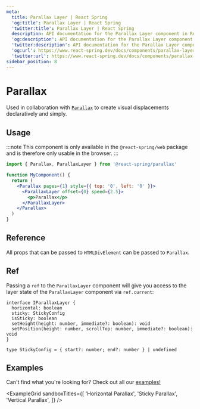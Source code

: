 ```yaml
---
meta:
  title: Parallax Layer | React Spring
  'og:title': Parallax Layer | React Spring
  'twitter:title': Parallax Layer | React Spring
  description: API documentation for the Parallax Layer component in React Spring.
  'og:description': API documentation for the Parallax Layer component in React Spring.
  'twitter:description': API documentation for the Parallax Layer component in React Spring.
  'og:url': https://www.react-spring.dev/docs/components/parallax-layer
  'twitter:url': https://www.react-spring.dev/docs/components/parallax-layer
sidebar_position: 8
---
```




# Parallax

Used in collaboration with [`Parallax`](/docs/components/parallax) to create visual displacements declaratively and simply.

## Usage

:::note
This component is only available in the `@react-spring/web` package and is therefore only usable in the browser.
:::

```jsx
import { Parallax, ParallaxLayer } from '@react-spring/parallax'

function MyComponent() {
  return (
    <Parallax pages={1} style={{ top: '0', left: '0' }}>
      <ParallaxLayer offset={0} speed={2.5}>
        <p>Parallax</p>
      </ParallaxLayer>
    </Parallax>
  )
}
```

## Reference


All props that can be passed to `HTMLDivElement` can be passed to `Parallax`.

<TablesConfiguration data={PARALLAX_LAYER_CONFIG_DATA} />

## Ref

Passing a `ref` to the `ParallaxLayer` component will give you access to the layer state of the `ParallaxLayer` component via `ref.current`:

```tsx
interface IParallaxLayer {
  horizontal: boolean
  sticky: StickyConfig
  isSticky: boolean
  setHeight(height: number, immediate?: boolean): void
  setPosition(height: number, scrollTop: number, immediate?: boolean): void
}

type StickyConfig = { start?: number; end?: number } | undefined
```

## Examples

Can't find what you're looking for? Check out all our [examples!](/examples)


<ExampleGrid
  sandboxTitles={[
    'Horizontal Parallax',
    'Sticky Parallax',
    'Vertical Parallax',
  ]}
/>

